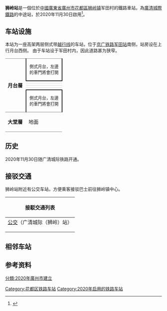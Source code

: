 {{Refimprove|time=2020-12-14T03:34:03+00:00}}
{{Infobox station
| name = 獅嶺站
| eng_name = Shiling Railway Station
| symbol_right = 
| other_name = 
| livery = 
| namecolour = 
| linecolour = #0033c9
| image = 201609 Shiling Station under construction.jpg
| caption = 施工中的车站（2016年）
| former = 
| address = {{CHN}}[[廣東省|廣東省]][[廣州市|廣州市]][[花都區|花都區]][[狮岭镇|狮岭镇]]军田村内
| coordinates = 
| code = 23624
| commercial_code = SLA
| pinyin_code = SLI
| colour = 
| line = [[广清城际铁路|广清城际铁路]]
| stationhours = 
| hours = 
| connection = 
| opened = 2020年11月30日
| structure = 
| platform = 
| tracks = 4
| exits = 
| lift = 
| escalator = 
| services = 
| operator = [[广东城际铁路运营有限公司|广东城际铁路运营有限公司]]
}}
'''狮岭站'''是一個位於[[中華人民共和國|中國]][[廣東省|廣東省]][[廣州市|廣州市]][[花都區|花都區]][[狮岭镇|狮岭镇]]军田村的鐵路車站，為[[廣清城際鐵路|廣清城際鐵路]]的中途站，於2020年11月30日啟用<ref name="op">{{cite news|title=广清、广州东环城际开通|url=http://www.gz.gov.cn/xw/jrgz/content/post_6941800.html|work=广州日报|publisher=广州市人民政府|date=2020-12-01|accessdate=2020-12-12|archive-date=2021-06-14|archive-url=https://web.archive.org/web/20210614180627/http://www.gz.gov.cn/xw/jrgz/content/post_6941800.html|dead-url=no}}</ref>。

== 车站设施 ==
本站为一座高架两层侧式带[[越行站|越行线]]的车站，位于[[京广铁路|京广铁路]][[军田站|军田站]]南侧，站房设在上行月台西侧。
由于车站设于军田村内，因此道路甚为狭窄。
{|cellspacing=0 cellpadding=3
|-
| style="border-top:solid 1px gray;border-bottom:solid 1px gray;" width=50 rowspan=6 valign=middle|'''月台層'''
| style="border-style:solid;border-width:1px 2px 2px;border-color:gray black black;text-align:center;font-size:smaller;" colspan="2"|側式月台，左邊的車門將會打開
|-
| style="border-bottom:solid 1px lightgray;" width=100|
| style="border-bottom:solid 1px lightgray;" width=300|{{split text|[[廣清城際鐵路|廣清城際鐵路]]往{{站|花都}}<small>（{{站|乐同}}）</small>|{{arrow|R}}}}
|-
| style="border-bottom:solid 1px lightgray;"| 
| style="border-bottom:solid 1px lightgray;"|{{split text|[[廣清城際鐵路|廣清城際鐵路]]往{{站|花都}}路軌|{{arrow|R}}}}
|-
| style="border-bottom:solid 1px lightgray;"|{{arrow|L}}
| style="border-bottom:solid 1px lightgray;"|廣清城際鐵路往{{站|清城}}路軌 
|-
|{{arrow|L}}
|[[廣清城際鐵路|廣清城際鐵路]]往{{站|清城}}<small>（{{站|银盏}}）</small> 
|-
| style="border-style:solid;border-width:2px 2px 1px;border-color:black black gray;text-align:center;font-size:smaller;" colspan="2"|側式月台，左邊的車門將會打開
|-
|style="border-bottom:solid 1px gray;" valign=middle rowspan="2"|'''大堂層'''
|style="border-bottom:solid 1px gray;" valign=middle rowspan="2"|地面
|style="border-bottom:solid 1px gray;"|候車廳、售票處、檢票口、出入口、上落客區
|}

== 历史 ==
2020年11月30日随广清城际铁路开通。
==接驳交通==
狮岭站附近有公交车站，方便乘客接驳巴士前往狮岭镇中心。
{| class="mw-collapsible mw-collapsed wikitable" style="margin: 0 auto; width: auto;" 
! 接駁交通列表
|-
|
;[[广州巴士|公交]]（广清城际（狮岭）站）
{{广州巴士路线列表|width=98%|format=noco|loc=花都|23|89}}
|}

==相邻车站==
{{Start rail box|[[File:PRDIR_logo_without_text.svg|18px]][[珠江三角洲地区城际轨道交通|珠三角城际]]}}
{{s-inop|[[乐同站|乐同站]]|[[花都站|花都]]方向}}
{{s-line|[[广清城际铁路|广清城际铁路]]<br />← 6km 狮岭站 4km →}}
{{s-inop|[[银盏站|银盏站]]|[[清城站|清城]]方向}} 
{{end box}}

==参考资料==
{{Reflist}}

{{广清城际铁路}}
[[分類:2020年廣州市建立|分類:2020年廣州市建立]]
[[Category:花都区铁路车站|Category:花都区铁路车站]]
[[Category:2020年启用的铁路车站|Category:2020年启用的铁路车站]]